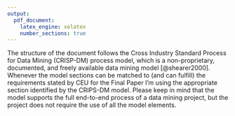```yaml
---
output:
  pdf_document:
    latex_engine: xelatex
    number_sections: true
---
```



The structure of the document follows the Cross Industry Standard Process for Data Mining (CRISP-DM) process model, which is a non-proprietary, documented, and freely available data mining model [@shearer2000]. Whenever the model sections can be matched to (and can fulfill) the requirements stated by CEU for the Final Paper I'm using the appropriate section identified by the CRIPS-DM model. Please keep in mind that the model supports the full end-to-end process of a data mining project, but the project does not require the use of all the model elements.

